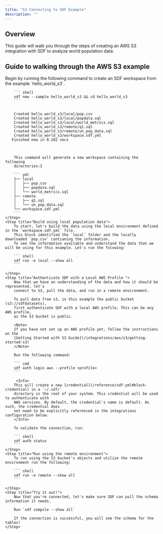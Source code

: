 ```yaml
---
title: "S3 Connecting to SDF Example"
description: ""
---
```


## Overview

This guide will walk you through the steps of creating an AWS S3 
integration with SDF to analyze world population data. 

## Guide to walking through the AWS S3 example

<Steps>
    <Step title="Create Hello World S3 Workspace from Example">
        Begin by running the following command to create an SDF workspace from the example 
        `hello_world_s3`.

        ``` shell 
        sdf new --sample hello_world_s3 && cd hello_world_s3
        ```

<div className="bg-[#0F1117] dark:bg-codeblock rounded-xl dark:ring-1 dark:ring-gray-800/50 relative">
<pre style={{ fontFamily: 'monospace', backgroundColor: 'transparent' }} className='language-shell'>
<code className='language-shell'>
&nbsp;&nbsp;&nbsp;&nbsp;Created&nbsp;hello_world_s3/local/pop.csv
&nbsp;&nbsp;&nbsp;&nbsp;Created&nbsp;hello_world_s3/local/popdata.sql
&nbsp;&nbsp;&nbsp;&nbsp;Created&nbsp;hello_world_s3/local/world_metrics.sql
&nbsp;&nbsp;&nbsp;&nbsp;Created&nbsp;hello_world_s3/remote/q1.sql
&nbsp;&nbsp;&nbsp;&nbsp;Created&nbsp;hello_world_s3/remote/un_pop_data.sql
&nbsp;&nbsp;&nbsp;&nbsp;Created&nbsp;hello_world_s3/workspace.sdf.yml
&nbsp;&nbsp;&nbsp;Finished&nbsp;new&nbsp;in&nbsp;0.102&nbsp;secs

</code>
</pre>
</div>

        This command will generate a new workspace containing the following 
        directories:2

        ``` yml
        ├── local
        │   ├── pop.csv
        │   ├── popdata.sql
        │   └── world_metrics.sql
        ├── remote
        │   ├── q1.sql
        │   └── un_pop_data.sql
        └── workspace.sdf.yml
        ```
    </Step>
    <Step title="Build using local population data">
        To start, let's build the data using the local environment defined in the `workspace.sdf.yml` file.
        This block identified the `local` folder and the locally downloaded `pop.csv` contianing the information. 
        To see the information available and understand the data that we will be using for this example. Let's run the folowing:

        ``` shell
        sdf run -e local --show all
        ```

    </Step>
    <Step title="Authenticate SDF with a Local AWS Profile ">
        Now that we have an understanding of the data and how it should be represented, let's
        connect to S3, pull the data, and run in a remote environment.
        
        To pull data from s3, in this example the public bucket (s3://sdfdatasets), 
        first authenticate SDF with a local AWS profile. This can be any AWS profile, 
        as the S3 bucket is public.

        <Note> 
        If you have not set up an AWS profile yet, follow the instructions on the 
        [Getting Started with S3 Guide](/integrations/aws/s3/getting-started-s3)
        </Note>

        Run the following command:
    
        ``` cmd
        sdf auth login aws --profile <profile>
        ```

         <Info>
        This will create a new [credential](/reference/sdf-yml#block-credential) in a `~/.sdf/` 
        directory in the root of your system. This credential will be used to authenticate with 
        AWS services. By default, the credential's name is default. As such, the credential does 
        not need to be explicitly referenced in the integrations configuration below.
        </Info>

        To validate the connection, run:
        
        ``` shell
        sdf auth status
        ```
    </Step>
    <Step title="Run using the remote environment">
        To run using the S3 bucket's objects and utilize the remote environment run the following:

        ``` shell
        sdf run -e remote --show all
        ```
        
    </Step>
    <Step title="Try it out!">
        Now that you're connected, let's make sure SDF can pull the schema information it needs. 

        Run `sdf compile --show all`

        If the connection is successful, you will see the schema for the tables!
    </Step>
</Steps>
